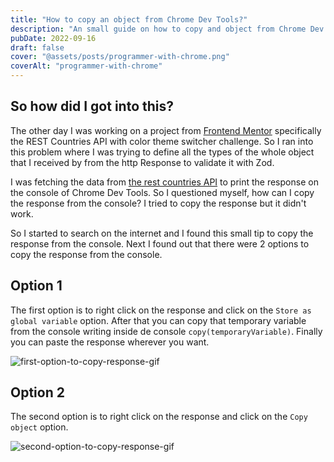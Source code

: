 ```yaml
---
title: "How to copy an object from Chrome Dev Tools?"
description: "An small guide on how to copy and object from Chrome Dev Tools."
pubDate: 2022-09-16
draft: false
cover: "@assets/posts/programmer-with-chrome.png"
coverAlt: "programmer-with-chrome"
---
```


## So how did I got into this?

The other day I was working on a project from [Frontend Mentor](https://www.frontendmentor.io/) specifically the REST Countries API with color theme switcher challenge. So I ran into this problem where I was trying to define all the types of the whole object that I received by from the http Response to validate it with Zod. 

I was fetching the data from [the rest countries API](https://restcountries.com/) to print the response on the console of Chrome Dev Tools. So I questioned myself, how can I copy the response from the console? I tried to copy the response but it didn't work.

So I started to search on the internet and I found this small tip to copy the response from the console. Next I found out that there were 2 options to copy the response from the console.

## Option 1

The first option is to right click on the response and click on the `Store as global variable` option. After that you can copy that temporary variable from the console writing inside de console `copy(temporaryVariable)`. Finally you can paste the response wherever you want.

![first-option-to-copy-response-gif](/images/firstOpt.gif)

## Option 2

The second option is to right click on the response and click on the `Copy object` option. 

![second-option-to-copy-response-gif](/images/secondOpt.gif)
